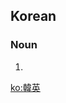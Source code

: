 ==Korean==
{{ko-hanjatab}}

===Noun===
{{ko-noun|hj|hangeul=한영}}

# {{hanja form of|한영|[[Korean]]-[[English]]}}

[[ko:韓英]]